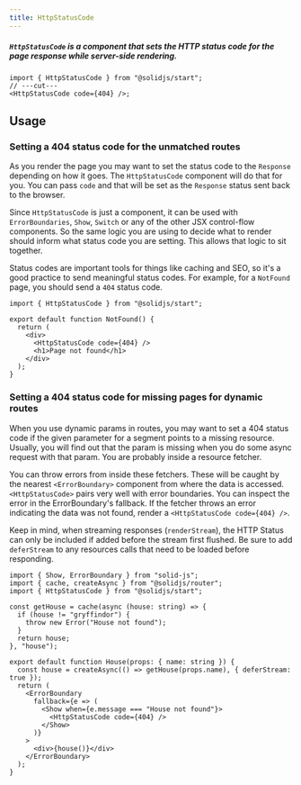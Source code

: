 ```yaml
---
title: HttpStatusCode
---
```


##### `HttpStatusCode` is a component that sets the HTTP status code for the page response while server-side rendering.

<div class="text-lg">

```tsx twoslash
import { HttpStatusCode } from "@solidjs/start";
// ---cut---
<HttpStatusCode code={404} />;
```

</div>

<table-of-contents></table-of-contents>

## Usage

### Setting a 404 status code for the unmatched routes

As you render the page you may want to set the status code to the `Response` depending on how it goes. The `HttpStatusCode` component will do that for you. You can pass `code` and that will be set as the `Response` status sent back to the browser.

Since `HttpStatusCode` is just a component, it can be used with `ErrorBoundaries`, `Show`, `Switch` or any of the other JSX control-flow components. So the same logic you are using to decide what to render should inform what status code you are setting. This allows that logic to sit together.

Status codes are important tools for things like caching and SEO, so it's a good practice to send meaningful status codes. For example, for a `NotFound` page, you should send a `404` status code.

```tsx twoslash {6} filename="routes/*404.tsx"
import { HttpStatusCode } from "@solidjs/start";

export default function NotFound() {
  return (
    <div>
      <HttpStatusCode code={404} />
      <h1>Page not found</h1>
    </div>
  );
}
```

### Setting a 404 status code for missing pages for dynamic routes

When you use dynamic params in routes, you may want to set a 404 status code if the given parameter for a segment points to a missing resource. Usually, you will find out that the param is missing when you do some async request with that param. You are probably inside a resource fetcher.

You can throw errors from inside these fetchers. These will be caught by the nearest `<ErrorBoundary>` component from where the data is accessed. `<HttpStatusCode>` pairs very well with error boundaries. You can inspect the error in the ErrorBoundary's fallback. If the fetcher throws an error indicating the data was not found, render a `<HttpStatusCode code={404} />`.

Keep in mind, when streaming responses (`renderStream`), the HTTP Status can only be included if added before the stream first flushed. Be sure to add `deferStream` to any resources calls that need to be loaded before responding.

```tsx twoslash {7,17-19, 15, 23} filename="routes/[house].tsx"
import { Show, ErrorBoundary } from "solid-js";
import { cache, createAsync } from "@solidjs/router";
import { HttpStatusCode } from "@solidjs/start";

const getHouse = cache(async (house: string) => {
  if (house != "gryffindor") {
    throw new Error("House not found");
  }
  return house;
}, "house");

export default function House(props: { name: string }) {
  const house = createAsync(() => getHouse(props.name), { deferStream: true });
  return (
    <ErrorBoundary
      fallback={e => (
        <Show when={e.message === "House not found"}>
          <HttpStatusCode code={404} />
        </Show>
      )}
    >
      <div>{house()}</div>
    </ErrorBoundary>
  );
}
```